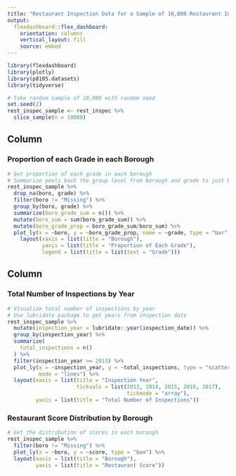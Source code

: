 ```yaml
---
title: "Restaurant Inspection Data for a Sample of 10,000 Restaurant Inspections"
output: 
  flexdashboard::flex_dashboard:
    orientation: columns
    vertical_layout: fill
    source: embed
---
```


```r
library(flexdashboard)
library(plotly)
library(p8105.datasets)
library(tidyverse)
```

```r
# Take random sample of 10,000 with random seed
set.seed(2)
rest_inspec_sample <- rest_inspec %>%
  slice_sample(n = 10000)
```


Column {data-width=650}
-----------------------------------------------------------------------

### Proportion of each Grade in each Borough

```r
# Get proportion of each grade in each borough
# Summarize peels back the group level from borough and grade to just borough
rest_inspec_sample %>%
  drop_na(boro, grade) %>%
  filter(boro != "Missing") %>%
  group_by(boro, grade) %>%
  summarize(boro_grade_sum = n()) %>%
  mutate(boro_sum = sum(boro_grade_sum)) %>%
  mutate(boro_grade_prop = boro_grade_sum/boro_sum) %>%
  plot_ly(x = ~boro, y = ~boro_grade_prop, name = ~grade, type = "bar") %>%
    layout(xaxis = list(title = "Borough"),
           yaxis = list(title = "Proportion of Each Grade"),
           legend = list(title = list(text = "Grade")))
```

Column {data-width=350}
-----------------------------------------------------------------------

### Total Number of Inspections by Year

```r
# Visualize total number of inspections by year
# Use lubridate package to get years from inspection date
rest_inspec_sample %>%
  mutate(inspection_year = lubridate::year(inspection_date)) %>%
  group_by(inspection_year) %>%
  summarize(
    total_inspections = n()
  ) %>%
  filter(inspection_year >= 2013) %>%
  plot_ly(x = ~inspection_year, y = ~total_inspections, type = "scatter",
          mode = "lines") %>%
  layout(xaxis = list(title = "Inspection Year",
                      tickvals = list(2013, 2014, 2015, 2016, 2017), 
                                      tickmode = "array"),
         yaxis = list(title = "Total Number of Inspections"))
```

### Restaurant Score Distribution by Borough

```r
# Get the distribution of scores in each borough
rest_inspec_sample %>%
  filter(boro != "Missing") %>%
  plot_ly(x = ~boro, y = ~score, type = "box") %>%
  layout(xaxis = list(title = "Borough"),
         yaxis = list(title = "Restaurant Score"))
```

